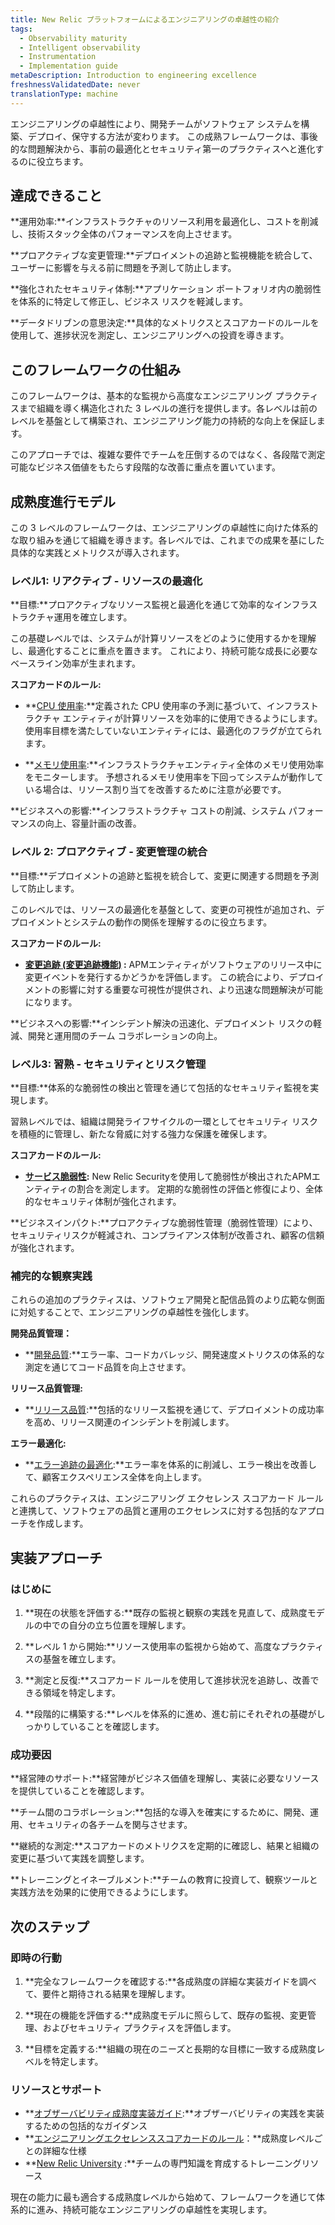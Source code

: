 ```yaml
---
title: New Relic プラットフォームによるエンジニアリングの卓越性の紹介
tags:
  - Observability maturity
  - Intelligent observability
  - Instrumentation
  - Implementation guide
metaDescription: Introduction to engineering excellence
freshnessValidatedDate: never
translationType: machine
---
```


エンジニアリングの卓越性により、開発チームがソフトウェア システムを構築、デプロイ、保守する方法が変わります。 この成熟フレームワークは、事後的な問題解決から、事前の最適化とセキュリティ第一のプラクティスへと進化するのに役立ちます。

## 達成できること

**運用効率:**インフラストラクチャのリソース利用を最適化し、コストを削減し、技術スタック全体のパフォーマンスを向上させます。

**プロアクティブな変更管理:**デプロイメントの追跡と監視機能を統合して、ユーザーに影響を与える前に問題を予測して防止します。

**強化されたセキュリティ体制:**アプリケーション ポートフォリオ内の脆弱性を体系的に特定して修正し、ビジネス リスクを軽減します。

**データドリブンの意思決定:**具体的なメトリクスとスコアカードのルールを使用して、進捗状況を測定し、エンジニアリングへの投資を導きます。

## このフレームワークの仕組み

このフレームワークは、基本的な監視から高度なエンジニアリング プラクティスまで組織を導く構造化された 3 レベルの進行を提供します。各レベルは前のレベルを基盤として構築され、エンジニアリング能力の持続的な向上を保証します。

このアプローチでは、複雑な要件でチームを圧倒するのではなく、各段階で測定可能なビジネス価値をもたらす段階的な改善に重点を置いています。

## 成熟度進行モデル

この 3 レベルのフレームワークは、エンジニアリングの卓越性に向けた体系的な取り組みを通じて組織を導きます。各レベルでは、これまでの成果を基にした具体的な実践とメトリクスが導入されます。

### レベル1: リアクティブ - リソースの最適化

**目標:**プロアクティブなリソース監視と最適化を通じて効率的なインフラストラクチャ運用を確立します。

この基礎レベルでは、システムが計算リソースをどのように使用するかを理解し、最適化することに重点を置きます。 これにより、持続可能な成長に必要なベースライン効率が生まれます。

**スコアカードのルール:**

* **[CPU 使用率](/docs/new-relic-solutions/observability-maturity/engineering-excellence/l1-cpu-utilization):**定義された CPU 使用率の予測に基づいて、インフラストラクチャ エンティティが計算リソースを効率的に使用できるようにします。 使用率目標を満たしていないエンティティには、最適化のフラグが立てられます。

* **[メモリ使用率](/docs/new-relic-solutions/observability-maturity/engineering-excellence/l1-memory-utilization):**インフラストラクチャエンティティ全体のメモリ使用効率をモニターします。 予想されるメモリ使用率を下回ってシステムが動作している場合は、リソース割り当てを改善するために注意が必要です。

**ビジネスへの影響:**インフラストラクチャ コストの削減、システム パフォーマンスの向上、容量計画の改善。

### レベル 2: プロアクティブ - 変更管理の統合

**目標:**デプロイメントの追跡と監視を統合して、変更に関連する問題を予測して防止します。

このレベルでは、リソースの最適化を基盤として、変更の可視性が追加され、デプロイメントとシステムの動作の関係を理解するのに役立ちます。

**スコアカードのルール:**

* **[変更追跡 (変更追跡機能)](/docs/new-relic-solutions/observability-maturity/engineering-excellence/l2-change-tracking) :** APMエンティティがソフトウェアのリリース中に変更イベントを発行するかどうかを評価します。 この統合により、デプロイメントの影響に対する重要な可視性が提供され、より迅速な問題解決が可能になります。

**ビジネスへの影響:**インシデント解決の迅速化、デプロイメント リスクの軽減、開発と運用間のチーム コラボレーションの向上。

### レベル3: 習熟 - セキュリティとリスク管理

**目標:**体系的な脆弱性の検出と管理を通じて包括的なセキュリティ監視を実現します。

習熟レベルでは、組織は開発ライフサイクルの一環としてセキュリティ リスクを積極的に管理し、新たな脅威に対する強力な保護を確保します。

**スコアカードのルール:**

* **[サービス脆弱性](/docs/new-relic-solutions/observability-maturity/engineering-excellence/l3-service-vulnerabilities):** New Relic Securityを使用して脆弱性が検出されたAPMエンティティの割合を測定します。 定期的な脆弱性の評価と修復により、全体的なセキュリティ体制が強化されます。

**ビジネスインパクト:**プロアクティブな脆弱性管理（脆弱性管理）により、セキュリティリスクが軽減され、コンプライアンス体制が改善され、顧客の信頼が強化されます。

### 補完的な観察実践

これらの追加のプラクティスは、ソフトウェア開発と配信品質のより広範な側面に対処することで、エンジニアリングの卓越性を強化します。

**開発品質管理：**

* **[開発品質](/docs/tutorial-innovation-and-growth/development-quality-mgmt/):**エラー率、コードカバレッジ、開発速度メトリクスの体系的な測定を通じてコード品質を向上させます。

**リリース品質管理:**

* **[リリース品質](/docs/tutorial-innovation-and-growth/release-quality-mgmt/):**包括的なリリース監視を通じて、デプロイメントの成功率を高め、リリース関連のインシデントを削減します。

**エラー最適化:**

* **[エラー追跡の最適化](/docs/new-relic-solutions/observability-maturity/uptime-performance-reliability/error-optimization/):**エラー率を体系的に削減し、エラー検出を改善して、顧客エクスペリエンス全体を向上します。

これらのプラクティスは、エンジニアリング エクセレンス スコアカード ルールと連携して、ソフトウェアの品質と運用のエクセレンスに対する包括的なアプローチを作成します。

## 実装アプローチ

### はじめに

1. **現在の状態を評価する:**既存の監視と観察の実践を見直して、成熟度モデルの中での自分の立ち位置を理解します。

2. **レベル 1 から開始:**リソース使用率の監視から始めて、高度なプラクティスの基盤を確立します。

3. **測定と反復:**スコアカード ルールを使用して進捗状況を追跡し、改善できる領域を特定します。

4. **段階的に構築する:**レベルを体系的に進め、進む前にそれぞれの基礎がしっかりしていることを確認します。

### 成功要因

**経営陣のサポート:**経営陣がビジネス価値を理解し、実装に必要なリソースを提供していることを確認します。

**チーム間のコラボレーション:**包括的な導入を確実にするために、開発、運用、セキュリティの各チームを関与させます。

**継続的な測定:**スコアカードのメトリクスを定期的に確認し、結果と組織の変更に基づいて実践を調整します。

**トレーニングとイネーブルメント:**チームの教育に投資して、観察ツールと実践方法を効果的に使用できるようにします。

## 次のステップ

### 即時の行動

1. **完全なフレームワークを確認する:**各成熟度の詳細な実装ガイドを調べて、要件と期待される結果を理解します。

2. **現在の機能を評価する:**成熟度モデルに照らして、既存の監視、変更管理、およびセキュリティ プラクティスを評価します。

3. **目標を定義する:**組織の現在のニーズと長期的な目標に一致する成熟度レベルを特定します。

### リソースとサポート

* **[オブザーバビリティ成熟度実装ガイド](/docs/new-relic-solutions/observability-maturity/introduction/):**オブザーバビリティの実践を実装するための包括的なガイダンス
* **[エンジニアリングエクセレンススコアカードのルール](/docs/new-relic-solutions/observability-maturity/engineering-excellence/)：**成熟度レベルごとの詳細な仕様
* **[New Relic University](https://learn.newrelic.com/) :**チームの専門知識を育成するトレーニングリソース

現在の能力に最も適合する成熟度レベルから始めて、フレームワークを通じて体系的に進み、持続可能なエンジニアリングの卓越性を実現します。